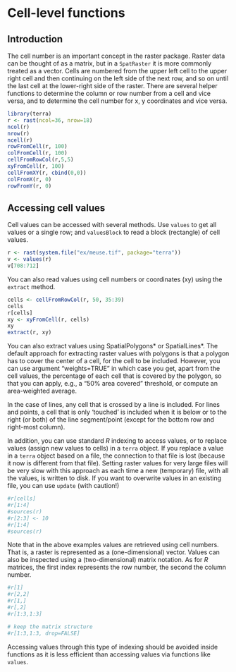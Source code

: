 # Cell-level functions

## Introduction

The cell number is an important concept in the raster package. Raster data can be thought of as a matrix, but in a `SpatRaster` it is more commonly treated as a vector. Cells are numbered from the upper left cell to the upper right cell and then continuing on the left side of the next row, and so on until the last cell at the lower-right side of the raster. There are several helper functions to determine the column or row number from a cell and vice versa, and to determine the cell number for x, y coordinates and vice versa.

```r
library(terra)
r <- rast(ncol=36, nrow=18)
ncol(r)
nrow(r)
ncell(r)
rowFromCell(r, 100)
colFromCell(r, 100)
cellFromRowCol(r,5,5)
xyFromCell(r, 100)
cellFromXY(r, cbind(0,0))
colFromX(r, 0)
rowFromY(r, 0)
```


## Accessing cell values

Cell values can be accessed with several methods. Use `values` to get all values or a single row; and `valuesBlock` to read a block (rectangle) of cell values. 

```r
r <- rast(system.file("ex/meuse.tif", package="terra"))
v <- values(r)
v[708:712]
```


You can also read values using cell numbers or coordinates (xy) using the `extract` method.

```r
cells <- cellFromRowCol(r, 50, 35:39)
cells
r[cells]
xy <- xyFromCell(r, cells)
xy
extract(r, xy)
```


You can also extract values using SpatialPolygons* or SpatialLines*. The default approach for extracting raster values with polygons is that a polygon has to cover the center of a cell, for the cell to be included. However, you can use argument "weights=TRUE" in which case you get, apart from the cell values, the percentage of each cell that is covered by the polygon, so that you can apply, e.g., a "50% area covered" threshold, or compute an area-weighted average.

In the case of lines, any cell that is crossed by a line is included. For lines and points, a cell that is only 'touched' is included when it is below or to the right (or both) of the line segment/point (except for the bottom row and right-most column).

In addition, you can use standard *R* indexing to access values, or to replace values (assign new values to cells) in a `terra` object. If you replace a value in a `terra` object based on a file, the connection to that file is lost (because it now is different from that file). Setting raster values for very large files will be very slow with this approach as each time a new (temporary) file, with all the values, is written to disk. If you want to overwrite values in an existing file, you can use `update` (with caution!)

```r
#r[cells] 
#r[1:4]
#sources(r)
#r[2:3] <- 10
#r[1:4]
#sources(r)
```

Note that in the above examples values are retrieved using cell numbers. That is, a raster is represented as a (one-dimensional) vector. Values can also be inspected using a (two-dimensional) matrix notation. As for *R* matrices, the first index represents the row number, the second the column number.

```r
#r[1]
#r[2,2]
#r[1,]
#r[,2]
#r[1:3,1:3]

# keep the matrix structure
#r[1:3,1:3, drop=FALSE]
```

Accessing values through this type of indexing should be avoided inside functions as it is less efficient than accessing values via functions like `values`. 


